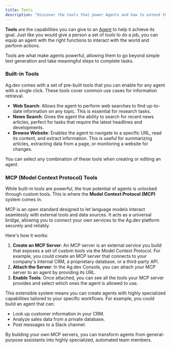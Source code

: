 ```yaml
---
title: Tools
description: "Discover the tools that power Agents and how to extend their capabilities."
---
```


**Tools** are the capabilities you can give to an [Agent](/concepts/agents) to help it achieve its goal. Just like you would give a person a set of tools to do a job, you can equip an agent with the right functions to interact with the world and perform actions.

Tools are what make agents powerful, allowing them to go beyond simple text generation and take meaningful steps to complete tasks.

### Built-in Tools

Ag.dev comes with a set of pre-built tools that you can enable for any agent with a single click. These tools cover common use cases for information retrieval.

-   **Web Search**: Allows the agent to perform web searches to find up-to-date information on any topic. This is essential for research tasks.
-   **News Search**: Gives the agent the ability to search for recent news articles, perfect for tasks that require the latest headlines and developments.
-   **Browse Website**: Enables the agent to navigate to a specific URL, read its content, and extract information. This is useful for summarizing articles, extracting data from a page, or monitoring a website for changes.

You can select any combination of these tools when creating or editing an agent.

### MCP (Model Context Protocol) Tools

While built-in tools are powerful, the true potential of agents is unlocked through custom tools. This is where the **Model Context Protocol (MCP)** system comes in.

MCP is an open standard designed to let language models interact seamlessly with external tools and data sources. It acts as a universal bridge, allowing you to connect your own services to the Ag.dev platform securely and reliably.

Here's how it works:

1.  **Create an MCP Server**: An MCP server is an external service you build that exposes a set of custom tools via the Model Context Protocol. For example, you could create an MCP server that connects to your company's internal CRM, a proprietary database, or a third-party API.
2.  **Attach the Server**: In the Ag.dev Console, you can attach your MCP server to an agent by providing its URL.
3.  **Enable Tools**: Once attached, you can see all the tools your MCP server provides and select which ones the agent is allowed to use.

This extensible system means you can create agents with highly specialized capabilities tailored to your specific workflows. For example, you could build an agent that can:

-   Look up customer information in your CRM.
-   Analyze sales data from a private database.
-   Post messages to a Slack channel.

By building your own MCP servers, you can transform agents from general-purpose assistants into highly specialized, automated team members.
